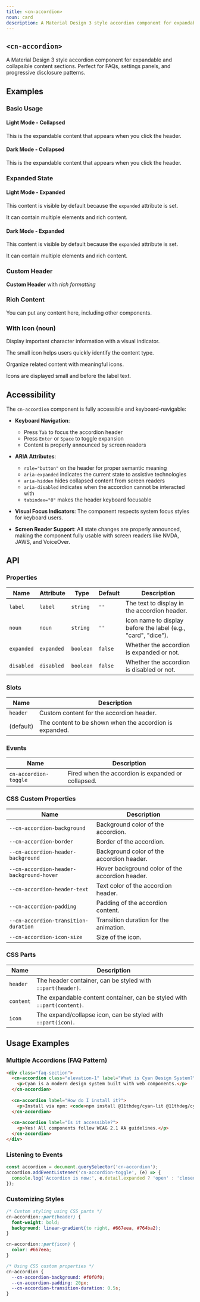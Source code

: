 ```yaml
---
title: <cn-accordion>
noun: card
description: A Material Design 3 style accordion component for expandable content.
---
```


<article class="column-l surface">

# `<cn-accordion>`

A Material Design 3 style accordion component for expandable and collapsible content sections. Perfect for FAQs, settings panels, and progressive disclosure patterns.

## Examples

### Basic Usage

<div class="grid two-col">

<div class="surface border radius-m light">
  <h4>Light Mode - Collapsed</h4>
  <cn-accordion label="Section 1" class="elevation-1 border">
    <p>This is the expandable content that appears when you click the header.</p>
  </cn-accordion>
  </div>

  <div class="surface border radius-m dark">
    <h4>Dark Mode - Collapsed</h4>
    <cn-accordion label="Section 2" class="border radius-m">
      <p>This is the expandable content that appears when you click the header.</p>
    </cn-accordion>
  </div>
</div>

### Expanded State

<div class="grid two-col">

<div class="surface-container">
<h4>Light Mode - Expanded</h4>
<cn-accordion label="Section 2" expanded>
  <p>This content is visible by default because the <code>expanded</code> attribute is set.</p>
  <p>It can contain multiple elements and rich content.</p>
</cn-accordion>
</div>

<div class="surface-container dark">
<h4>Dark Mode - Expanded</h4>
<cn-accordion label="Section 2" expanded>
  <p>This content is visible by default because the <code>expanded</code> attribute is set.</p>
  <p>It can contain multiple elements and rich content.</p>
</cn-accordion>
</div>

</div>

### Custom Header

<cn-accordion>
  <span slot="header">
    <strong>Custom Header</strong> with <em>rich formatting</em>
  </span>
  <div>
    <h3>Rich Content</h3>
    <p>You can put any content here, including other components.</p>
  </div>
</cn-accordion>

### With Icon (noun)

<div class="grid two-col">

<cn-accordion label="Character Stats" noun="dice" expanded>
  <p>Display important character information with a visual indicator.</p>
  <p>The small icon helps users quickly identify the content type.</p>
</cn-accordion>

<cn-accordion label="Equipment" noun="card">
  <p>Organize related content with meaningful icons.</p>
  <p>Icons are displayed small and before the label text.</p>
</cn-accordion>

</div>

## Accessibility

The `cn-accordion` component is fully accessible and keyboard-navigable:

- **Keyboard Navigation**: 
  - Press `Tab` to focus the accordion header
  - Press `Enter` or `Space` to toggle expansion
  - Content is properly announced by screen readers
  
- **ARIA Attributes**:
  - `role="button"` on the header for proper semantic meaning
  - `aria-expanded` indicates the current state to assistive technologies
  - `aria-hidden` hides collapsed content from screen readers
  - `aria-disabled` indicates when the accordion cannot be interacted with
  - `tabindex="0"` makes the header keyboard focusable

- **Visual Focus Indicators**: The component respects system focus styles for keyboard users.

- **Screen Reader Support**: All state changes are properly announced, making the component fully usable with screen readers like NVDA, JAWS, and VoiceOver.

## API

### Properties

| Name       | Attribute  | Type      | Default | Description                                  |
|------------|------------|-----------|---------|----------------------------------------------|
| `label`    | `label`    | `string`  | `''`    | The text to display in the accordion header. |
| `noun`     | `noun`     | `string`  | `''`    | Icon name to display before the label (e.g., "card", "dice"). |
| `expanded` | `expanded` | `boolean` | `false` | Whether the accordion is expanded or not.    |
| `disabled` | `disabled` | `boolean` | `false` | Whether the accordion is disabled or not.    |

### Slots

| Name       | Description                                       |
|------------|---------------------------------------------------|
| `header`   | Custom content for the accordion header.          |
| (default)  | The content to be shown when the accordion is expanded. |

### Events

| Name                  | Description                                   |
|-----------------------|-----------------------------------------------|
| `cn-accordion-toggle` | Fired when the accordion is expanded or collapsed. |

### CSS Custom Properties

| Name                                   | Description                               |
|----------------------------------------|-------------------------------------------|
| `--cn-accordion-background`              | Background color of the accordion.        |
| `--cn-accordion-border`                  | Border of the accordion.                  |
| `--cn-accordion-header-background`       | Background color of the accordion header. |
| `--cn-accordion-header-background-hover` | Hover background color of the accordion header. |
| `--cn-accordion-header-text`             | Text color of the accordion header.       |
| `--cn-accordion-padding`                 | Padding of the accordion content.         |
| `--cn-accordion-transition-duration`     | Transition duration for the animation.    |
| `--cn-accordion-icon-size`               | Size of the icon.                         |

### CSS Parts

| Name      | Description                                       |
|-----------|---------------------------------------------------|
| `header`  | The header container, can be styled with `::part(header)`. |
| `content` | The expandable content container, can be styled with `::part(content)`. |
| `icon`    | The expand/collapse icon, can be styled with `::part(icon)`. |

## Usage Examples

### Multiple Accordions (FAQ Pattern)

```html
<div class="faq-section">
  <cn-accordion class="elevation-1" label="What is Cyan Design System?">
    <p>Cyan is a modern design system built with web components.</p>
  </cn-accordion>
  
  <cn-accordion label="How do I install it?">
    <p>Install via npm: <code>npm install @11thdeg/cyan-lit @11thdeg/cyan-css</code></p>
  </cn-accordion>
  
  <cn-accordion label="Is it accessible?">
    <p>Yes! All components follow WCAG 2.1 AA guidelines.</p>
  </cn-accordion>
</div>
```

### Listening to Events

```javascript
const accordion = document.querySelector('cn-accordion');
accordion.addEventListener('cn-accordion-toggle', (e) => {
  console.log('Accordion is now:', e.detail.expanded ? 'open' : 'closed');
});
```

### Customizing Styles

```css
/* Custom styling using CSS parts */
cn-accordion::part(header) {
  font-weight: bold;
  background: linear-gradient(to right, #667eea, #764ba2);
}

cn-accordion::part(icon) {
  color: #667eea;
}

/* Using CSS custom properties */
cn-accordion {
  --cn-accordion-background: #f0f0f0;
  --cn-accordion-padding: 20px;
  --cn-accordion-transition-duration: 0.5s;
}
```

</article>
